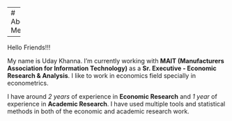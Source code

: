 
---
# About Me

---

Hello Friends!!!

My name is Uday Khanna. I'm currently working with **MAIT (Manufacturers Association for Information Technology)** as a **Sr. Executive - Economic Research & Analysis**. I like to work in economics field specially in econometrics.

I have around *2 years* of experience in **Economic Research** and *1 year* of experience in **Academic Research**. I have used multiple tools and statistical methods in both of the economic and academic research work.